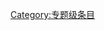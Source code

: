 {{catmore1|[[Wikipedia:地震专题|Wikipedia:地震专题]]}}
{{Articles by Quality|topic=地震|project=地震|format=TOC}}
{{emptycat}}

[[Category:专题级条目|Category:专题级条目]]